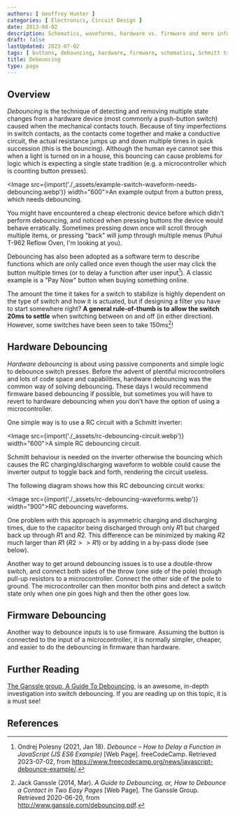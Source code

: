 ```yaml
---
authors: [ Geoffrey Hunter ]
categories: [ Electronics, Circuit Design ]
date: 2013-08-02
description: Schematics, waveforms, hardware vs. firmware and more info on switch debouncing.
draft: false
lastUpdated: 2023-07-02
tags: [ buttons, debouncing, hardware, firmware, schematics, Schmitt trigger, Ganssle, switch ]
title: Debouncing
type: page
---
```



<WarningIsNotes />

## Overview

_Debouncing_ is the technique of detecting and removing multiple state changes from a hardware device (most commonly a push-button switch) caused when the mechanical contacts touch. Because of tiny imperfections in switch contacts, as the contacts come together and make a conductive circuit, the actual resistance jumps up and down multiple times in quick succession (this is the bouncing). Although the human eye cannot see this when a light is turned on in a house, this bouncing can cause problems for logic which is expecting a single state tradition (e.g. a microcontroller which is counting button presses).

<Image src={import('./_assets/example-switch-waveform-needs-debouncing.webp')} width="600">An example output from a button press, which needs debouncing.</Image>

You might have encountered a cheap electronic device before which didn't perform debouncing, and noticed when pressing buttons the device would behave erratically. Sometimes pressing down once will scroll through multiple items, or pressing "back" will jump through multiple menus (Puhui T-962 Reflow Oven, I'm looking at you).

Debouncing has also been adopted as a software term to describe functions which are only called once even though the user may click the button multiple times (or to delay a function after user input[^free-code-camp-debounce-how-to-delay-a-javascript-function]). A classic example is a "Pay Now" button when buying something online.

The amount the time it takes for a switch to stabilize is highly dependent on the type of switch and how it is actuated, but if designing a filter you have to start somewhere right? **A general rule-of-thumb is to allow the switch 20ms to settle** when switching between on and off (in either direction). However, some switches have been seen to take 150ms[^ganssle-guide-to-debouncing]!

## Hardware Debouncing

_Hardware debouncing_ is about using passive components and simple logic to debounce switch presses. Before the advent of plentiful microcontrollers and lots of code space and capabilities, hardware debouncing was the common way of solving debouncing. These days I would recommend firmware based debouncing if possible, but sometimes you will have to revert to hardware debouncing when you don't have the option of using a microcontroller. 

One simple way is to use a RC circuit with a Schmitt inverter:

<Image src={import('./_assets/rc-debouncing-circuit.webp')} width="600">A simple RC debouncing circuit.</Image>

Schmitt behaviour is needed on the inverter otherwise the bouncing which causes the RC charging/discharging waveform to wobble could cause the inverter output to toggle back and forth, rendering the circuit useless.

The following diagram shows how this RC debouncing circuit works:

<Image src={import('./_assets/rc-debouncing-waveforms.webp')} width="900">RC debouncing waveforms.</Image>

One problem with this approach is asymmetric charging and discharging times, due to the capacitor being discharged through only $R1$ but charged back up through $R1$ and $R2$. This difference can be minimized by making $R2$ much larger than $R1$ ($R2 >> R1$) or by adding in a by-pass diode (see below).

Another way to get around debouncing issues is to use a double-throw switch, and connect both sides of the throw (one side of the pole) through pull-up resistors to a microcontroller. Connect the other side of the pole to ground. The microcontroller can then monitor both pins and detect a switch state only when one pin goes high and then the other goes low.

## Firmware Debouncing

Another way to debounce inputs is to use firmware. Assuming the button is connected to the input of a microcontroller, it is normally simpler, cheaper, and easier to do the debouncing in firmware than hardware.

## Further Reading

[The Ganssle group, A Guide To Debouncing](http://www.ganssle.com/debouncing.pdf), is an awesome, in-depth investigation into switch debouncing. If you are reading up on this topic, it is a must see!

## References

[^ganssle-guide-to-debouncing]: Jack Ganssle (2014, Mar). _A Guide to Debouncing, or, How to Debounce a Contact in Two Easy Pages_ [Web Page]. The Ganssle Group. Retrieved 2020-06-20, from http://www.ganssle.com/debouncing.pdf.
[^free-code-camp-debounce-how-to-delay-a-javascript-function]: Ondrej Polesny (2021, Jan 18). _Debounce – How to Delay a Function in JavaScript (JS ES6 Example)_ [Web Page]. freeCodeCamp. Retrieved 2023-07-02, from https://www.freecodecamp.org/news/javascript-debounce-example/.

